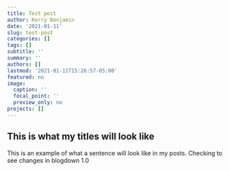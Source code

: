 ```yaml
---
title: Test post
author: Kerry Benjamin
date: '2021-01-11'
slug: test-post
categories: []
tags: []
subtitle: ''
summary: ''
authors: []
lastmod: '2021-01-11T15:26:57-05:00'
featured: no
image:
  caption: ''
  focal_point: ''
  preview_only: no
projects: []
---
```

## This is what my titles will look like

This is an example of what a sentence will look like in my posts. Checking to see changes in blogdown 1.0
